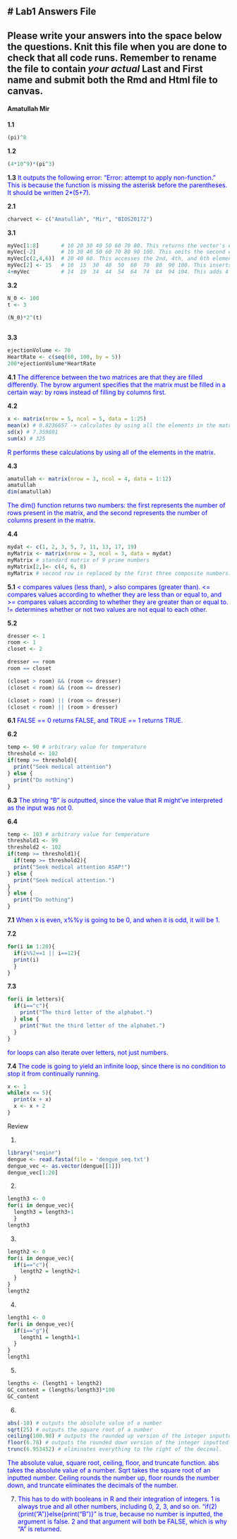 
# Lab1 Answers File
--
Please write your answers into the space below the questions. Knit this file when you are done to check that all code runs. Remember to rename the file to contain *your actual* Last and First name and **submit both the Rmd and Html file to canvas**.
--
#### Amatullah Mir

**1.1**
```r
(pi)^8
```

**1.2**
```r
(4*10^9)*(pi^3)
```

**1.3**
<span style="color:blue"> It outputs the following error: "Error: attempt to apply non-function." This is because the function is missing the asterisk before the parentheses. It should be written 2*(5+7). </span>

**2.1**
```r
charvect <- c("Amatullah", "Mir", "BIOS20172")
```

**3.1**
```r
myVec[1:8]       # 10 20 30 40 50 60 70 80. This returns the vector's elements 1 through 8.
myVec[-2]        # 10 30 40 50 60 70 80 90 100. This omits the second element of the vector.
myVec[c(2,4,6)]  # 20 40 60. This accesses the 2nd, 4th, and 6th elements.
myVec[2] <- 15   # 10  15  30  40  50  60  70  80  90 100. This inserts 15 into the vector.
4+myVec          # 14  19  34  44  54  64  74  84  94 104. This adds 4 to each value in the vector.
```

**3.2**
```r
N_0 <- 100
t <- 3

(N_0)*2^(t)
            
```

**3.3**
```r
ejectionVolume <- 70
HeartRate <- c(seq(60, 100, by = 5))
200*ejectionVolume*HeartRate 
```

**4.1**
<span style="color:blue"> The difference between the two matrices are that they are filled differently. The byrow argument specifies that the matrix must be filled in a certain way: by rows instead of filling by columns first. </span>

**4.2**
```r
x <- matrix(nrow = 5, ncol = 5, data = 1:25)
mean(x) # 0.8236657 -> calculates by using all the elements in the matrix.
sd(x) # 7.359801
sum(x) # 325
```
<span style="color:blue"> R performs these calculations by using all of the elements in the matrix. </span>

**4.3**
```r
amatullah <- matrix(nrow = 3, ncol = 4, data = 1:12)
amatullah
dim(amatullah)
```
<span style="color:blue"> The dim() function returns two numbers: the first represents the number of rows present in the matrix, and the second represents the number of columns present in the matrix. </span>

**4.4**
```r
mydat <- c(1, 2, 3, 5, 7, 11, 13, 17, 19)
myMatrix <- matrix(nrow = 3, ncol = 3, data = mydat)
myMatrix # standard matrix of 9 prime numbers
myMatrix[2,]<- c(4, 6, 8)
myMatrix # second row is replaced by the first three composite numbers.
```

**5.1**
<span style="color:blue"> < compares values (less than), > also compares (greater than). <= compares values according to whether they are less than or equal to, and >= compares values according to whether they are greater than or equal to. != determines whether or not two values are not equal to each other. </span>

**5.2**
```r
dresser <- 1
room <- 1
closet <- 2

dresser == room
room == closet

(closet > room) && (room <= dresser)
(closet < room) && (room <= dresser)

(closet > room) || (room <= dresser)
(closet < room) || (room > dresser)
```

**6.1**
<span style="color:blue"> FALSE == 0 returns FALSE, and TRUE == 1 returns TRUE. </span>

**6.2**
```r
temp <- 90 # arbitrary value for temperature
threshold <- 102
if(temp >= threshold){
  print("Seek medical attention")
} else {
  print("Do nothing")
}
```

**6.3**
<span style="color:blue"> The string "B" is outputted, since the value that R might've interpreted as the input was not 0. </span>

**6.4**
```r
temp <- 103 # arbitrary value for temperature
threshold1 <- 99
threshold2 <- 102
if(temp >= threshold1){
  if(temp >= threshold2){
  print("Seek medical attention ASAP!")
} else {
  print("Seek medical attention.")
}
} else {
  print("Do nothing")
}
```

**7.1**
<span style="color:blue"> When x is even, x%%y is going to be 0, and when it is odd, it will be 1. </span>

**7.2**
```r
for(i in 1:20){
  if(i%%2==1 || i==12){
  print(i)
  }
}
```

**7.3**
```r
for(i in letters){
  if(i=="c"){
    print("The third letter of the alphabet.")
  } else {
    print("Not the third letter of the alphabet.")
  }
}
```
<span style="color:blue"> for loops can also iterate over letters, not just numbers. </span>

**7.4**
<span style="color:blue"> The code is going to yield an infinite loop, since there is no condition to stop it from continually running. </span>

```r
x <- 1
while(x <= 5){
  print(x + x)
  x <- x + 2
}
```

############################## Review ##############################

1.
```r
library("seqinr")
dengue <- read.fasta(file = 'dengue_seq.txt')
dengue_vec <- as.vector(dengue[[1]])
dengue_vec[1:20]
```

2.
```r
length3 <- 0
for(i in dengue_vec){
  length3 = length3+1
  }
length3
```

3.
```r
length2 <- 0
for(i in dengue_vec){
  if(i=="c"){
    length2 = length2+1
  }
}
length2
```

4.
```r
length1 <- 0
for(i in dengue_vec){
  if(i=="g"){
    length1 = length1+1
  }
}
length1
```

5.
```r
lengths <- (length1 + length2)
GC_content = (lengths/length3)*100
GC_content
```

6.
```r
abs(-10) # outputs the absolute value of a number
sqrt(25) # outputs the square root of a number
ceiling(100.98) # outputs the rounded up version of the integer inputted.
floor(6.78) # outputs the rounded down version of the integer inputted. 
trunc(6.953452) # eliminates everything to the right of the decimal.
```
<span style="color:blue"> The absolute value, square root, ceiling, floor, and truncate function. abs takes the absolute value of a number. Sqrt takes the square root of an inputted number. Ceiling rounds the number up, floor rounds the number down, and truncate eliminates the decimals of the number. </span>

7. <span style="color:blue"> This has to do with booleans in R and their integration of integers. 1 is always true and all other numbers, including 0, 2, 3, and so on. "if(2){print("A")}else{print("B")}" is true, because no number is inputted, the argument is false. 2 and that argument will both be FALSE, which is why "A" is returned. </span>

